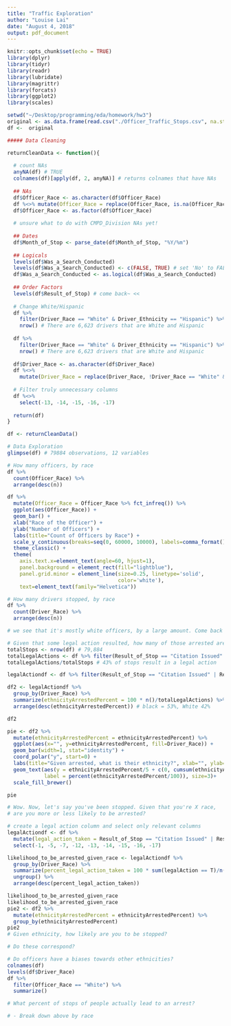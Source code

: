 ```yaml
---
title: "Traffic Exploration"
author: "Louise Lai"
date: "August 4, 2018"
output: pdf_document
---
```


```r
knitr::opts_chunk$set(echo = TRUE)
library(dplyr)
library(tidyr)
library(readr)
library(lubridate)
library(magrittr)
library(forcats)
library(ggplot2)
library(scales)
```



```r
setwd("~/Desktop/programming/eda/homework/hw3")
original <- as.data.frame(read.csv("./Officer_Traffic_Stops.csv", na.strings = c("", " ", "  ", "NA"))) 
df <-  original

##### Data Cleaning

returnCleanData <- function(){
  
  # count NAs
  anyNA(df) # TRUE
  colnames(df)[apply(df, 2, anyNA)] # returns colnames that have NAs 
  
  ## NAs
  df$Officer_Race <- as.character(df$Officer_Race)
  df %<>% mutate(Officer_Race = replace(Officer_Race, is.na(Officer_Race), "Missing")) # replace
  df$Officer_Race <- as.factor(df$Officer_Race)
  
  # unsure what to do with CMPD_Division NAs yet!
  
  ## Dates
  df$Month_of_Stop <- parse_date(df$Month_of_Stop, "%Y/%m")
  
  ## Logicals
  levels(df$Was_a_Search_Conducted)
  levels(df$Was_a_Search_Conducted) <- c(FALSE, TRUE) # set 'No' to FALSE, 'Yes' to TRUE
  df$Was_a_Search_Conducted <- as.logical(df$Was_a_Search_Conducted)
  
  ## Order Factors
  levels(df$Result_of_Stop) # come back~ <<
  
  # Change White/Hispanic 
  df %>% 
    filter(Driver_Race == "White" & Driver_Ethnicity == "Hispanic") %>% 
    nrow() # There are 6,623 drivers that are White and Hispanic 
  
  df %>% 
    filter(Driver_Race == "White" & Driver_Ethnicity == "Hispanic") %>% 
    nrow() # There are 6,623 drivers that are White and Hispanic 
  
  df$Driver_Race <- as.character(df$Driver_Race)
  df %<>%
    mutate(Driver_Race = replace(Driver_Race, !Driver_Race == "White" & Driver_Ethnicity == "Hispanic", "White Hispanic")) # replace White (race) && Hispanic (ethnicity) to just 'White Hispanic' (race)
  
  # Filter truly unnecessary columns
  df %<>% 
    select(-13, -14, -15, -16, -17)
  
  return(df)
}

df <- returnCleanData()

```

```r
# Data Exploration
glimpse(df) # 79884 observations, 12 variables

# How many officers, by race
df %>% 
  count(Officer_Race) %>% 
  arrange(desc(n))

df %>% 
  mutate(Officer_Race = Officer_Race %>% fct_infreq()) %>% 
  ggplot(aes(Officer_Race)) +
  geom_bar() +
  xlab("Race of the Officer") +
  ylab("Number of Officers") +
  labs(title="Count of Officers by Race") +
  scale_y_continuous(breaks=seq(0, 60000, 10000), labels=comma_format()) +
  theme_classic() +
  theme(
    axis.text.x=element_text(angle=60, hjust=1),
    panel.background = element_rect(fill="lightblue"),
    panel.grid.minor = element_line(size=0.25, linetype='solid',
                                    color='white'),
    text=element_text(family="Helvetica"))

# How many drivers stopped, by race
df %>% 
  count(Driver_Race) %>% 
  arrange(desc(n))

# we see that it's mostly white officers, by a large amount. Come back and see percentages.
```

```r
# Given that some legal action resulted, how many of those arrested are of each ethnicity?
totalStops <- nrow(df) # 79,884
totalLegalActions <- df %>% filter(Result_of_Stop == "Citation Issued" | Result_of_Stop == "Arrest") %>% nrow() # 34,506
totalLegalActions/totalStops # 43% of stops result in a legal action

legalActiondf <- df %>% filter(Result_of_Stop == "Citation Issued" | Result_of_Stop == "Arrest")

df2 <- legalActiondf %>% 
  group_by(Driver_Race) %>% 
  summarize(ethnicityArrestedPercent = 100 * n()/totalLegalActions) %>% 
  arrange(desc(ethnicityArrestedPercent)) # black = 53%, White 42%

df2

pie <- df2 %>% 
  mutate(ethnicityArrestedPercent = ethnicityArrestedPercent) %>% 
  ggplot(aes(x="", y=ethnicityArrestedPercent, fill=Driver_Race)) +
  geom_bar(width=1, stat="identity") + 
  coord_polar("y", start=0) +
  labs(title="Given arrested, what is their ethnicity?", xlab="", ylab="") +
  geom_text(aes(y = ethnicityArrestedPercent/5 + c(0, cumsum(ethnicityArrestedPercent)[-length(ethnicityArrestedPercent)]), 
            label = percent(ethnicityArrestedPercent/100)), size=3)+ 
  scale_fill_brewer()

pie

# Wow. Now, let's say you've been stopped. Given that you're X race, 
# are you more or less likely to be arrested?

# create a legal action column and select only relevant columns
legalActiondf <- df %>% 
  mutate(legal_action_taken = Result_of_Stop == "Citation Issued" | Result_of_Stop == "Arrest") %>% 
  select(-1, -5, -7, -12, -13, -14, -15, -16, -17)

likelihood_to_be_arrested_given_race <- legalActiondf %>% 
  group_by(Driver_Race) %>% 
  summarize(percent_legal_action_taken = 100 * sum(legalAction == T)/n()) %>% 
  ungroup() %>% 
  arrange(desc(percent_legal_action_taken))

likelihood_to_be_arrested_given_race
likelihood_to_be_arrested_given_race
pie2 <- df2 %>% 
  mutate(ethnicityArrestedPercent = ethnicityArrestedPercent) %>% 
  group_by(ethnicityArrestedPercent) 
pie2
# Given ethnicity, how likely are you to be stopped?

# Do these correspond?
```


```r
# Do officers have a biases towards other ethnicities?
colnames(df)
levels(df$Driver_Race)
df %>% 
  filter(Officer_Race == "White") %>% 
  summarize()

# What percent of stops of people actually lead to an arrest?

# - Break down above by race

```


